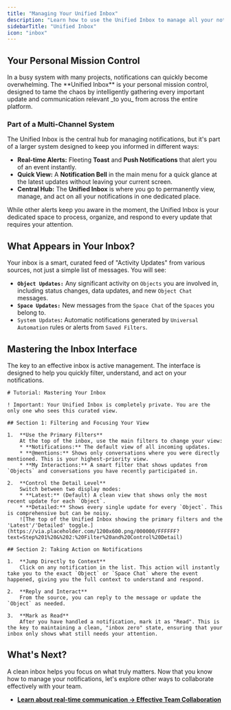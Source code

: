 ```yaml
---
title: "Managing Your Unified Inbox"
description: "Learn how to use the Unified Inbox to manage all your notifications, @mentions, and updates in one place, helping you stay focused and avoid information overload."
sidebarTitle: "Unified Inbox"
icon: "inbox"
---
```


## Your Personal Mission Control

<Info>
  In a busy system with many projects, notifications can quickly become overwhelming. The **Unified Inbox** is your personal mission control, designed to tame the chaos by intelligently gathering every important update and communication relevant _to you_ from across the entire platform.
</Info>

### Part of a Multi-Channel System

The Unified Inbox is the central hub for managing notifications, but it's part of a larger system designed to keep you informed in different ways:

- **Real-time Alerts:** Fleeting **Toast** and **Push Notifications** that alert you of an event instantly.
- **Quick View:** A **Notification Bell** in the main menu for a quick glance at the latest updates without leaving your current screen.
- **Central Hub:** The **Unified Inbox** is where you go to permanently view, manage, and act on all your notifications in one dedicated place.

<Card title="Unified Inbox" icon="inbox" iconType="duotone">
  While other alerts keep you aware in the moment, the Unified Inbox is your dedicated space to process, organize, and respond to every update that requires your attention.
</Card>

## What Appears in Your Inbox?

Your inbox is a smart, curated feed of "Activity Updates" from various sources, not just a simple list of messages. You will see:

- **`Object Updates:`** Any significant activity on `Objects` you are involved in, including status changes, data updates, and new `Object Chat` messages.
- **`Space Updates:`** New messages from the `Space Chat` of the `Spaces` you belong to.
- `System Updates`**:** Automatic notifications generated by `Universal Automation` rules or alerts from `Saved Filters`.

## Mastering the Inbox Interface

The key to an effective inbox is active management. The interface is designed to help you quickly filter, understand, and act on your notifications.

```guidejar
# Tutorial: Mastering Your Inbox

! Important: Your Unified Inbox is completely private. You are the only one who sees this curated view.

## Section 1: Filtering and Focusing Your View

1.  **Use the Primary Filters**
    At the top of the inbox, use the main filters to change your view:
    * **Notifications:** The default view of all incoming updates.
    * **@mentions:** Shows only conversations where you were directly mentioned. This is your highest-priority view.
    * **My Interactions:** A smart filter that shows updates from `Objects` and conversations you have recently participated in.

2.  **Control the Detail Level**
    Switch between two display modes:
    * **Latest:** (Default) A clean view that shows only the most recent update for each `Object`.
    * **Detailed:** Shows every single update for every `Object`. This is comprehensive but can be noisy.
    ![The top of the Unified Inbox showing the primary filters and the 'Latest'/'Detailed' toggle.](https://via.placeholder.com/1200x600.png/000000/FFFFFF?text=Step%201%20&%202:%20Filter%20and%20Control%20Detail)

## Section 2: Taking Action on Notifications

1.  **Jump Directly to Context**
    Click on any notification in the list. This action will instantly take you to the exact `Object` or `Space Chat` where the event happened, giving you the full context to understand and respond.

2.  **Reply and Interact**
    From the source, you can reply to the message or update the `Object` as needed.

3.  **Mark as Read**
    After you have handled a notification, mark it as "Read". This is the key to maintaining a clean, "inbox zero" state, ensuring that your inbox only shows what still needs your attention.
```

## What's Next?

A clean inbox helps you focus on what truly matters. Now that you know how to manage your notifications, let's explore other ways to collaborate effectively with your team.

- [**Learn about real-time communication → Effective Team Collaboration**](/en/02-platform/use-and-operate/collaboration)
